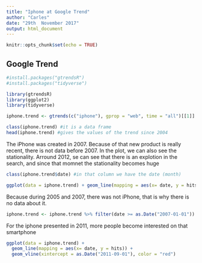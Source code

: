 ```yaml
---
title: "Iphone at Google Trend"
author: "Carles"
date: "29th  November 2017"
output: html_document
---
```


```r
knitr::opts_chunk$set(echo = TRUE)
```

## Google Trend

```r
#install.packages("gtrendsR")
#install.packages("tidyverse")

library(gtrendsR)
library(ggplot2)
library(tidyverse)


```


```r
iphone.trend <- gtrends(c("iphone"), gprop = "web", time = "all")[[1]] #To see the trend of bitcoin on Google Trend
```


```r
class(iphone.trend) #it is a data frame
head(iphone.trend) #gives the values of the trend since 2004

```

The iPhone was created in 2007. Because of that new product is really recent, there is not data before 2007. In the plot, we can also see the stationality. Arround 2012, se can see that there is an explotion in the search, and since that momnet the stationality becomes huge

```r
class(iphone.trend$date) #in that column we have the date (month)

ggplot(data = iphone.trend) + geom_line(mapping = aes(x= date, y = hits)) #plots the evolution of the bicoins


```

Because during 2005 and 2007, there was not iPhone, that is why there is no data about it.


```r
iphone.trend <- iphone.trend %>% filter(date >= as.Date("2007-01-01")) 
```


For the iphone presented in 2011, more people become interested on that smartphone
```r
ggplot(data = iphone.trend) + 
  geom_line(mapping = aes(x= date, y = hits)) +
  geom_vline(xintercept = as.Date("2011-09-01"), color = "red")

```

